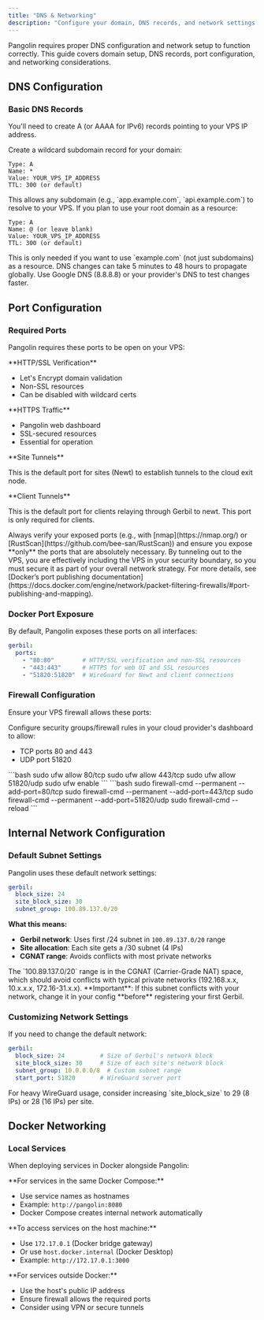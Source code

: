 ```yaml
---
title: "DNS & Networking"
description: "Configure your domain, DNS records, and network settings for Pangolin deployment"
---
```


Pangolin requires proper DNS configuration and network setup to function correctly. This guide covers domain setup, DNS records, port configuration, and networking considerations.

## DNS Configuration

### Basic DNS Records

You'll need to create A (or AAAA for IPv6) records pointing to your VPS IP address.

<Steps>
<Step title="Create wildcard record">
  Create a wildcard subdomain record for your domain:
  
  ```
  Type: A
  Name: *
  Value: YOUR_VPS_IP_ADDRESS
  TTL: 300 (or default)
  ```
  
  <Check>
  This allows any subdomain (e.g., `app.example.com`, `api.example.com`) to resolve to your VPS.
  </Check>
</Step>

<Step title="Create root domain record (optional)">
  If you plan to use your root domain as a resource:
  
  ```
  Type: A
  Name: @ (or leave blank)
  Value: YOUR_VPS_IP_ADDRESS
  TTL: 300 (or default)
  ```
  
  <Info>
  This is only needed if you want to use `example.com` (not just subdomains) as a resource.
  </Info>
</Step>

<Step title="Wait for propagation">
  DNS changes can take 5 minutes to 48 hours to propagate globally.
  
  <Tip>
  Use Google DNS (8.8.8.8) or your provider's DNS to test changes faster.
  </Tip>
</Step>
</Steps>

## Port Configuration

### Required Ports

Pangolin requires these ports to be open on your VPS:

<CardGroup cols={2}>
<Card title="TCP Port 80">
  **HTTP/SSL Verification**
  
  - Let's Encrypt domain validation
  - Non-SSL resources
  - Can be disabled with wildcard certs
</Card>

<Card title="TCP Port 443">
  **HTTPS Traffic**
  
  - Pangolin web dashboard
  - SSL-secured resources
  - Essential for operation
</Card>

<Card title="UDP Port 51820">
  **Site Tunnels**
  
  This is the default port for sites (Newt) to establish tunnels to the cloud exit node.
</Card>

<Card title="UDP Port 21820">
  **Client Tunnels**

  This is the default port for clients relaying through Gerbil to newt. This port is only required for clients.
</Card>
</CardGroup>

<Warning>
Always verify your exposed ports (e.g., with [nmap](https://nmap.org/) or [RustScan](https://github.com/bee-san/RustScan)) and ensure you expose **only** the ports that are absolutely necessary. By tunneling out to the VPS, you are effectively including the VPS in your security boundary, so you must secure it as part of your overall network strategy. For more details, see [Docker’s port publishing documentation](https://docs.docker.com/engine/network/packet-filtering-firewalls/#port-publishing-and-mapping).
</Warning>

### Docker Port Exposure

By default, Pangolin exposes these ports on all interfaces:

```yaml
gerbil:
  ports:
    - "80:80"        # HTTP/SSL verification and non-SSL resources
    - "443:443"      # HTTPS for web UI and SSL resources
    - "51820:51820"  # WireGuard for Newt and client connections
```

### Firewall Configuration

Ensure your VPS firewall allows these ports:

<Tabs>
<Tab title="Cloud Provider">
  Configure security groups/firewall rules in your cloud provider's dashboard to allow:
  
  - TCP ports 80 and 443
  - UDP port 51820
</Tab>

<Tab title="UFW (Ubuntu)">
  ```bash
  sudo ufw allow 80/tcp
  sudo ufw allow 443/tcp
  sudo ufw allow 51820/udp
  sudo ufw enable
  ```
</Tab>

<Tab title="firewalld (CentOS/RHEL)">
  ```bash
  sudo firewall-cmd --permanent --add-port=80/tcp
  sudo firewall-cmd --permanent --add-port=443/tcp
  sudo firewall-cmd --permanent --add-port=51820/udp
  sudo firewall-cmd --reload
  ```
</Tab>
</Tabs>

## Internal Network Configuration

### Default Subnet Settings

Pangolin uses these default network settings:

```yaml
gerbil:
  block_size: 24
  site_block_size: 30
  subnet_group: 100.89.137.0/20
```

**What this means:**
- **Gerbil network**: Uses first /24 subnet in `100.89.137.0/20` range
- **Site allocation**: Each site gets a /30 subnet (4 IPs)
- **CGNAT range**: Avoids conflicts with most private networks

<Info>
The `100.89.137.0/20` range is in the CGNAT (Carrier-Grade NAT) space, which should avoid conflicts with typical private networks (192.168.x.x, 10.x.x.x, 172.16-31.x.x).
</Info>

<Warning>
**Important**: If this subnet conflicts with your network, change it in your config **before** registering your first Gerbil.
</Warning>

### Customizing Network Settings

If you need to change the default network:

```yaml
gerbil:
  block_size: 24          # Size of Gerbil's network block
  site_block_size: 30     # Size of each site's network block
  subnet_group: 10.0.0.0/8  # Custom subnet range
  start_port: 51820       # WireGuard server port
```

<Tip>
For heavy WireGuard usage, consider increasing `site_block_size` to 29 (8 IPs) or 28 (16 IPs) per site.
</Tip>

## Docker Networking

### Local Services

When deploying services in Docker alongside Pangolin:

<AccordionGroup>
<Accordion title="Container Communication">
  **For services in the same Docker Compose:**
  
  - Use service names as hostnames
  - Example: `http://pangolin:8080`
  - Docker Compose creates internal network automatically
</Accordion>

<Accordion title="Host Machine Access">
  **To access services on the host machine:**
  
  - Use `172.17.0.1` (Docker bridge gateway)
  - Or use `host.docker.internal` (Docker Desktop)
  - Example: `http://172.17.0.1:3000`
</Accordion>

<Accordion title="External Services">
  **For services outside Docker:**
  
  - Use the host's public IP address
  - Ensure firewall allows the required ports
  - Consider using VPN or secure tunnels
</Accordion>
</AccordionGroup>
